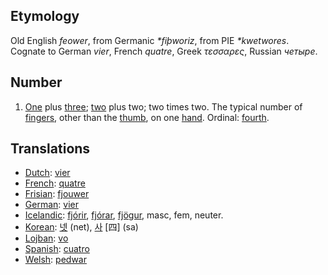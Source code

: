 == Etymology ==
Old English ''feower'', from Germanic ''*fiþworiz'', from PIE ''*kwetwores''. Cognate to German ''vier'', French ''quatre'', Greek ''τεσσαρες'', Russian ''четыре''.

== Number ==
# [[One]] plus [[three]]; [[two]] plus two; two times two. The typical number of [[finger]]s, other than the [[thumb]], on one [[hand]]. Ordinal: [[fourth]].

== Translations ==
*[[Dutch]]: [[vier]]
*[[French]]: [[quatre]]
*[[Frisian]]: [[fjouwer]]
*[[German]]: [[vier]]
*[[Icelandic]]: [[fjórir]], [[fjórar]], [[fjögur]], masc, fem, neuter.
*[[Korean]]: [[넷]] (net), [[사]] [四] (sa)
*[[Lojban]]: [[vo]]
*[[Spanish]]: [[cuatro]]
*[[Welsh]]: [[pedwar]]